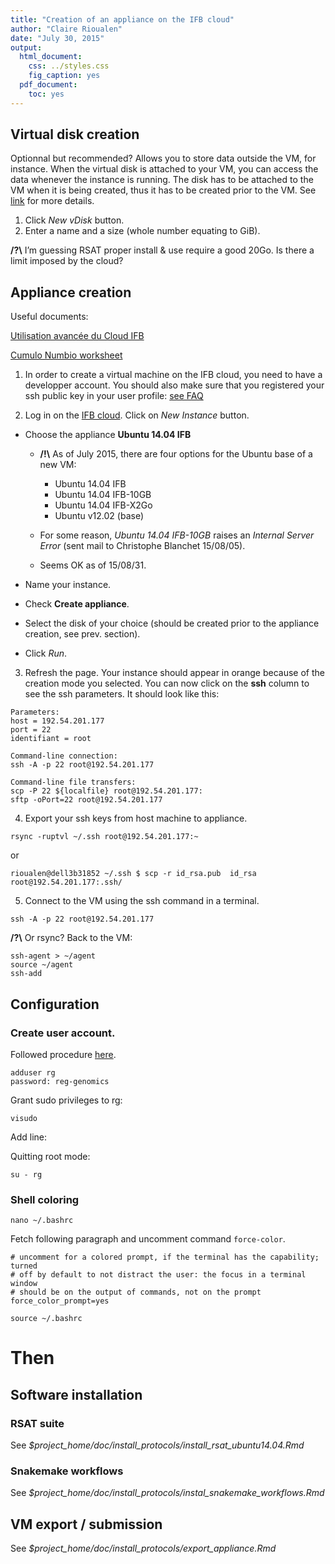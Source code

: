 ```yaml
---
title: "Creation of an appliance on the IFB cloud"
author: "Claire Rioualen"
date: "July 30, 2015"
output:
  html_document:
    css: ../styles.css
    fig_caption: yes
  pdf_document:
    toc: yes
---
```


## Virtual disk creation

Optionnal but recommended? Allows you to store data outside the VM, for instance. When the virtual disk is attached to your VM, you can access the data whenever the instance is running.
The disk has to be attached to the VM when it is being created, thus it has to be created prior to the VM. 
See [link](http://www.france-bioinformatique.fr/?q=fr/gestion-des-donn%C3%A9es) for more details.

1. Click *New vDisk* button.
2. Enter a name and a size (whole number equating to GiB). 

**/?\\** I'm guessing RSAT proper install & use require a good 20Go. Is there a limit imposed by the cloud?

## Appliance creation

Useful documents:

[Utilisation avancée du Cloud IFB](http://www.france-bioinformatique.fr/?q=fr/core/cellule-infrastructure/documentation-cloud)

[Cumulo Numbio worksheet](http://www.france-bioinformatique.fr/sites/default/files/fascicule-ibi3_0.pdf)

1. In order to create a virtual machine on the IFB cloud, you need to have a developper account.
You should also make sure that you registered your ssh public key in your user profile: [see FAQ](http://www.france-bioinformatique.fr/?q=fr/profil-dutilisateur-cloud])

2. Log in on the [IFB cloud](http://cloud.france-bioinformatique.fr). Click on *New Instance* button. 

* Choose the appliance **Ubuntu 14.04 IFB**

    * **/!\\** As of July 2015, there are four options for the Ubuntu base of a new VM:

        * Ubuntu 14.04 IFB
        * Ubuntu 14.04 IFB-10GB
        * Ubuntu 14.04 IFB-X2Go
        * Ubuntu v12.02 (base)

    * For some reason, *Ubuntu 14.04 IFB-10GB* raises an *Internal Server Error* (sent mail to Christophe Blanchet 15/08/05).
    * Seems OK as of 15/08/31.

* Name your instance.
* Check **Create appliance**. 
* Select the disk of your choice (should be created prior to the appliance creation, see prev. section).
* Click *Run*.

3. Refresh the page. Your instance should appear in orange because of the creation mode you selected. You can now click on the **ssh** column to see the ssh parameters. It should look like this:

```
Parameters:
host = 192.54.201.177
port = 22
identifiant = root

Command-line connection:
ssh -A -p 22 root@192.54.201.177

Command-line file transfers:
scp -P 22 ${localfile} root@192.54.201.177:
sftp -oPort=22 root@192.54.201.177
```

<!--- Do it in root or rg settings? -->

4. Export your ssh keys from host machine to appliance. 

```
rsync -ruptvl ~/.ssh root@192.54.201.177:~
```
or
```
rioualen@dell3b31852 ~/.ssh $ scp -r id_rsa.pub  id_rsa root@192.54.201.177:.ssh/
```

5. Connect to the VM using the ssh command in a terminal. 

```
ssh -A -p 22 root@192.54.201.177
```

**/?\\** Or rsync?
Back to the VM:
```
ssh-agent > ~/agent
source ~/agent
ssh-add
```



## Configuration

### Create user account.

Followed procedure [here](https://www.digitalocean.com/community/tutorials/how-to-add-and-delete-users-on-an-ubuntu-14-04-vps).

```
adduser rg
password: reg-genomics
```

Grant sudo privileges to rg:
```
visudo
```
Add line:


Quitting root mode:
```
su - rg
```

### Shell coloring

```
nano ~/.bashrc
```
Fetch following paragraph and uncomment command `force-color`.
```
# uncomment for a colored prompt, if the terminal has the capability; turned
# off by default to not distract the user: the focus in a terminal window
# should be on the output of commands, not on the prompt
force_color_prompt=yes
```
```
source ~/.bashrc
```


# Then

## Software installation

### RSAT suite  

See *$project_home/doc/install_protocols/install_rsat_ubuntu14.04.Rmd*

### Snakemake workflows

See *$project_home/doc/install_protocols/instal_snakemake_workflows.Rmd*


## VM export / submission 

See *$project_home/doc/install_protocols/export_appliance.Rmd*





